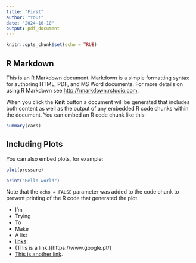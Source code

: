 ```yaml
---
title: "First"
author: "You!"
date: "2024-10-10"
output: pdf_document
---
```


```r
knitr::opts_chunk$set(echo = TRUE)
```

## R Markdown

This is an R Markdown document. Markdown is a simple formatting syntax for authoring HTML, PDF, and MS Word documents. For more details on using R Markdown see <http://rmarkdown.rstudio.com>.

When you click the **Knit** button a document will be generated that includes both content as well as the output of any embedded R code chunks within the document. You can embed an R code chunk like this:

```r
summary(cars)
```

## Including Plots

You can also embed plots, for example:

```r
plot(pressure)
```
```r
print("Hello world")
```

Note that the `echo = FALSE` parameter was added to the code chunk to prevent printing of the R code that generated the plot.

- I'm  
- Trying  
- To  
- Make  
- A list  
- [links](https://www.alliancefr.be/en/examination/delf-dalf-for-the-public/#/)  
- (This is a link.)[https://www.google.pt/]  
- [This is another link](https://www.google.pt/).  
